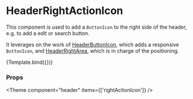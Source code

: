 
<Meta
  title="Components/Header/HeaderRightActionIcon"
  component={HeaderRightActionIcon}
/>

# HeaderRightActionIcon

This component is used to add a `ButtonIcon` to the right side of the header, e.g. to add a edit or search button.

It leverages on the work of [HeaderButtonIcon](/docs/components-header-headerbuttonicon--docs), which adds a responsive `ButtonIcon`, and [HeaderRightArea](/docs/components-header-headerrightarea--docs), which is in charge of the positioning.


<Canvas>
  <Story
    name="Default"
    args={{ icon: 'Save' }}
    argTypes={{
      icon: {
        options: ['Save', 'Forward'],
        mapping: {
          Save: IconSaveOutlinedFilled,
          Forward: IconForwardOutlinedFilled,
        },
        control: { type: 'select' },
      },
      onClick: { control: false },
    }}
  >
    {Template.bind({})}
  </Story>
</Canvas>

### Props

<ArgsTable story="Default" />



<Theme component="header" items={['rightActionIcon']} />
